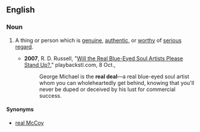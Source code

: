 ==English==

===Noun===
{{en-noun|sg=[[the]] [[real]] [[deal]]}}

# {{idiom}} A thing or person which is [[genuine]], [[authentic]], or [[worthy]] of [[serious]] [[regard]].
#*'''2007''', R. D. Russell, "[http://www.playbackstl.com/content/view/6697/156/ Will the Real Blue-Eyed Soul Artists Please Stand Up?]," playbackstl.com, 8 Oct., 
#*:George Michael is the '''real deal'''—a real blue-eyed soul artist whom you can wholeheartedly get behind, knowing that you'll never be duped or deceived by his lust for commercial success.

====Synonyms====
*[[real McCoy]]